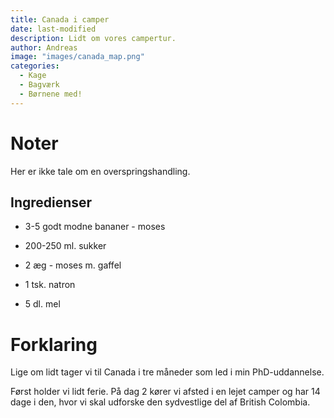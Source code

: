 ```yaml
---
title: Canada i camper
date: last-modified
description: Lidt om vores campertur.
author: Andreas
image: "images/canada_map.png"
categories:
  - Kage
  - Bagværk
  - Børnene med!
---
```


# Noter

Her er ikke tale om en overspringshandling.


## Ingredienser

-   3-5 godt modne bananer - moses

-   200-250 ml. sukker

-   2 æg - moses m. gaffel

-   1 tsk. natron

-   5 dl. mel

# Forklaring

Lige om lidt tager vi til Canada i tre måneder som led i min PhD-uddannelse.

Først holder vi lidt ferie. På dag 2 kører vi afsted i en lejet camper og har 14 dage i den, hvor vi skal udforske den sydvestlige del af British Colombia.
